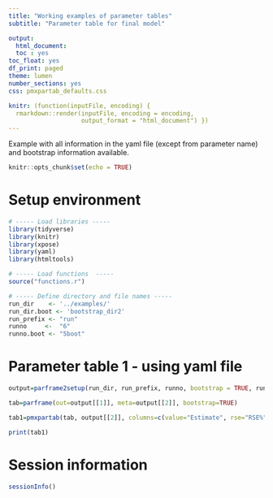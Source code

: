 ```yaml
---
title: "Working examples of parameter tables"
subtitle: "Parameter table for final model"

output:
  html_document:
  toc : yes
toc_float: yes
df_print: paged
theme: lumen
number_sections: yes
css: pmxpartab_defaults.css

knitr: (function(inputFile, encoding) {
  rmarkdown::render(inputFile, encoding = encoding,
                    output_format = "html_document") })
---
```


Example with all information in the yaml file (except from parameter name) and bootstrap information available.
  
```r

knitr::opts_chunk$set(echo = TRUE)

```

# Setup environment
```r

# ----- Load libraries -----
library(tidyverse)
library(knitr)
library(xpose)
library(yaml)
library(htmltools)

# ----- Load functions  -----
source("functions.r")

# ----- Define directory and file names -----
run_dir    <- '../examples/'
run_dir.boot <- 'bootstrap_dir2'
run_prefix <- "run"
runno     <-  "6"
runno.boot <- "5boot"

```

# Parameter table 1 - using yaml file
```r

output=parframe2setup(run_dir, run_prefix, runno, bootstrap = TRUE, run_dir.boot, runno.boot, conf.level = 0.95, min_suc = TRUE, yaml.file = TRUE, yaml.file.name = 'meta.yaml')

tab=parframe(out=output[[1]], meta=output[[2]], bootstrap=TRUE)  

tab1=pmxpartab(tab, output[[2]], columns=c(value="Estimate", rse="RSE%", ci95="95%CI", shrinkage="Shrinkage"))

print(tab1)

```

# Session information
```r

sessionInfo()

```

